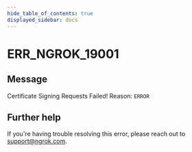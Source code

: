 ```yaml
---
hide_table_of_contents: true
displayed_sidebar: docs
---
```



# ERR_NGROK_19001

## Message

Certificate Signing Requests Failed! Reason: `ERROR`

<ErrorDetails error="err_ngrok_19001" />

## Further help

If you're having trouble resolving this error, please reach out to [support@ngrok.com](mailto:support@ngrok.com?subject=Help%20with%20ERR_NGROK_19001).
